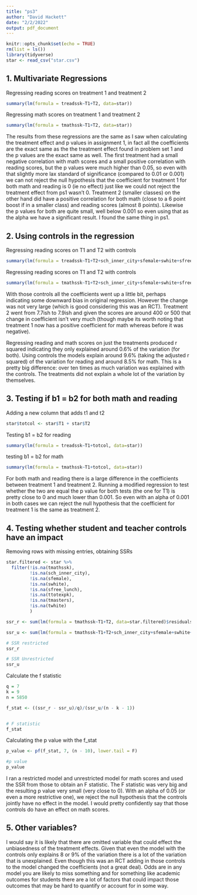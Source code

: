 ```yaml
---
title: "ps3"
author: "David Hackett"
date: "2/2/2022"
output: pdf_document
---
```


```r
knitr::opts_chunk$set(echo = TRUE)
rm(list = ls())
library(tidyverse)
star <- read_csv("star.csv")
```


## 1. Multivariate Regressions

Regressing reading scores on treatment 1 and treatment 2
```r
summary(lm(formula = treadssk~T1+T2, data=star))
```

Regressing math scores on treatment 1 and treatment 2

```r
summary(lm(formula = tmathssk~T1+T2, data=star))
```

The results from these regressions are the same as I saw when calculating the treatment effect and p values in assignment 1, in fact all the coefficients are the exact same as the the treatment effect found in problem set 1 and the p values are the exact same as well. The first treatment had a small negative correlation with math scores and a small positive correlation with reading scores, but the p values were much higher than 0.05, so even with that slightly more lax standard of significance (compared to 0.01 or 0.001) we can not reject the null hypothesis that the coefficient for treatment 1 for both math and reading is 0 (ie no effect) just like we could not reject the treatment effect from ps1 wasn't 0. Treatment 2 (smaller classes) on the other hand did have a positive correlation for both math (close to a 6 point boost if in a smaller class) and reading scores (almost 8 points). Likewise the p values for both are quite small, well below 0.001 so even using that as the alpha we have a significant result. I found the same thing in ps1. 

## 2. Using controls in the regression 

Regressing reading scores on T1 and T2 with controls

```r
summary(lm(formula = treadssk~T1+T2+sch_inner_city+sfemale+swhite+sfree_lunch+ttotexpk+tmasters+twhite, data=star))
```

Regressing reading scores on T1 and T2 with controls

```r
summary(lm(formula = tmathssk~T1+T2+sch_inner_city+sfemale+swhite+sfree_lunch+ttotexpk+tmasters+twhite, data=star))
```

With those controls all the coefficients went up a little bit, perhaps indicating some downward bias in original regression. However the change was not very large (which is good considering this was an RCT). Treatment 2 went from 7.7ish to 7.9ish and given the scores are around 400 or 500 that change in coefficient isn't very much (though maybe its worth noting that treatment 1 now has a positive coefficient for math whereas before it was negative).

Regressing reading and math scores on just the treatments produced r squared indicating they only explained around 0.6% of the variation (for both). Using controls the models explain around 9.6% (taking the adjusted r squared) of the variation for reading and around 8.5% for math. This is a pretty big difference: over ten times as much variation was explained with the controls. The treatments did not explain a whole lot of the variation by themselves.


## 3. Testing if b1 = b2 for both math and reading

Adding a new column that adds t1 and t2

```r
star$totcol <- star$T1 + star$T2
```

Testing b1 = b2 for reading
```r
summary(lm(formula = treadssk~T1+totcol, data=star))
```

testing b1 = b2 for math
```r
summary(lm(formula = tmathssk~T1+totcol, data=star))
```

For both math and reading there is a large difference in the coefficients between treatment 1 and treatment 2. Running a modified regression to test whether the two are equal the p value for both tests (the one for T1) is pretty close to 0 and much lower than 0.001. So even with an alpha of 0.001 in both cases we can reject the null hypothesis that the coefficient for treatment 1 is the same as treatment 2. 


## 4. Testing whether student and teacher controls have an impact

Removing rows with missing entries, obtaining SSRs
```r
star.filtered <- star %>%
  filter(!is.na(tmathssk),
         !is.na(sch_inner_city),
         !is.na(sfemale),
         !is.na(swhite),
         !is.na(sfree_lunch),
         !is.na(ttotexpk),
         !is.na(tmasters),
         !is.na(twhite)
         )

ssr_r <- sum(lm(formula = tmathssk~T1+T2, data=star.filtered)$residuals ^ 2)

ssr_u <- sum(lm(formula = tmathssk~T1+T2+sch_inner_city+sfemale+swhite+sfree_lunch+ttotexpk+tmasters+twhite, data=star)$residuals ^ 2)

# SSR restricted
ssr_r  

# SSR Unrestricted
ssr_u
```

Calculate the f statistic
```r

q = 7
k = 9
n = 5850

f_stat <- ((ssr_r - ssr_u)/q)/(ssr_u/(n - k - 1))


# F statistic
f_stat
```

Calculating the p value with the f_stat

```r
p_value <- pf(f_stat, 7, (n - 10), lower.tail = F)

#p value
p_value
```

I ran a restricted model and unrestricted model for math scores and used the SSR from those to obtain an F statistic. The F statistic was very big and the resulting p value very small (very close to 0). With an alpha of 0.05 (or even a more restrictive one), we reject the null hypothesis that the controls jointly have no effect in the model. I would pretty confidently say that those controls do have an effect on math scores.


## 5. Other variables?

I would say it is likely that there are omitted variable that could effect the unbiasedness of the treatment effects. Given that even the model with the controls only explains 8 or 9% of the variation there is a lot of the variation that is unexplained. Even though this was an RCT adding in those controls to the model changed the coefficients (not a great deal). Odds are in any model you are likely to miss something and for something like academic outcomes for students there are a lot of factors that could impact those outcomes that may be hard to quantify or account for in some way. 



